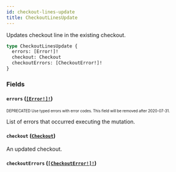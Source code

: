```yaml
---
id: checkout-lines-update
title: CheckoutLinesUpdate
---
```


Updates checkout line in the existing checkout.

```graphql
type CheckoutLinesUpdate {
  errors: [Error!]!
  checkout: Checkout
  checkoutErrors: [CheckoutError!]!
}
```

### Fields

#### `errors` ([`[Error!]!`](/developer/api-reference/objects/error.mdx))

<sub><sup><span className="deprecatedTag">DEPRECATED</span> Use typed errors with error codes. This field will be removed after 2020-07-31.</sup></sub>

List of errors that occurred executing the mutation.

#### `checkout` ([`Checkout`](/developer/api-reference/objects/checkout.mdx))

An updated checkout.

#### `checkoutErrors` ([`[CheckoutError!]!`](/developer/api-reference/objects/checkout-error.mdx))
